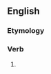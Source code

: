 ==English==

===Etymology===
{{suffix|en|play|eth}}

===Verb===
{{head|en|verb form}}

# {{en-archaic third-person singular of|play}}